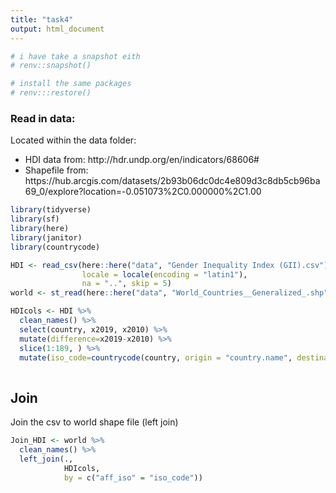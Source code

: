 ```yaml
---
title: "task4"
output: html_document
---
```


```r
# i have take a snapshot eith
# renv::snapshot()

# install the same packages
# renv:::restore()
```

### Read in data:

Located within the data folder:

* HDI data from: http://hdr.undp.org/en/indicators/68606#
* Shapefile from: https://hub.arcgis.com/datasets/2b93b06dc0dc4e809d3c8db5cb96ba69_0/explore?location=-0.051073%2C0.000000%2C1.00

```r
library(tidyverse)
library(sf)
library(here)
library(janitor)
library(countrycode)
```

```r
HDI <- read_csv(here::here("data", "Gender Inequality Index (GII).csv"),
                locale = locale(encoding = "latin1"),
                na = "..", skip = 5)
world <- st_read(here::here("data", "World_Countries__Generalized_.shp"))
```
```r
HDIcols <- HDI %>%
  clean_names() %>%
  select(country, x2019, x2010) %>%
  mutate(difference=x2019-x2010) %>%
  slice(1:189, ) %>%
  mutate(iso_code=countrycode(country, origin = "country.name", destination = "iso2c"))
  
```

## Join
Join the csv to world shape file (left join)
```r
Join_HDI <- world %>%
  clean_names() %>%
  left_join(.,
            HDIcols,
            by = c("aff_iso" = "iso_code"))
```







